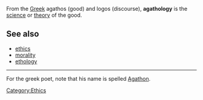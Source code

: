 From the [[Greek language|Greek]] agathos (good) and logos (discourse), '''agathology''' is the [[science]] or [[theory]] of the good.

==See also==
*[[ethics]]
*[[morality]]
*[[ethology]]
----
For the greek poet, note that his name is spelled [[Agathon]].

{{philo-stub}}

[[Category:Ethics]]